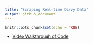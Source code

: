 ```yaml
---
title: "Scraping Real-time Divvy Data"
output: github_document
---
```


```r
knitr::opts_chunk$set(echo = TRUE)
```


- [Video Walkthrough of Code](https://northwestern.hosted.panopto.com/Panopto/Pages/Viewer.aspx?id=36d6eb8d-932f-4a17-9e55-aaf4005551eb)  


